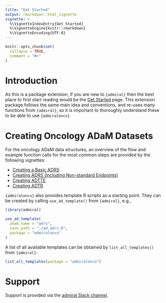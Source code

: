 ```yaml
---
title: "Get Started"
output: rmarkdown::html_vignette
vignette: >
  %\VignetteIndexEntry{Get Started}
  %\VignetteEngine{knitr::rmarkdown}
  %\VignetteEncoding{UTF-8}
---
```


```r
knitr::opts_chunk$set(
  collapse = TRUE,
  comment = "#>"
)
```

# Introduction

As this is a package extension, if you are new to `{admiral}` then the best
place to first start reading would be the [Get
Started](https://pharmaverse.github.io/admiral/articles/admiral.html) page. This
extension package follows the same main idea and conventions, and re-uses many
functions from `{admiral}`, so it is important to thoroughly understand these to
be able to use `{admiralonco}`.

# Creating Oncology ADaM Datasets

For the oncology ADaM data structures, an overview of the flow and example function calls
for the most common steps are provided by the following vignettes:

- [Creating a Basic ADRS](adrs_basic.html)
- [Creating ADRS (Including Non-standard Endpoints)](adrs.html)
- [Creating ADTTE](adtte.html)
- [Creating ADTR](adtr.html)

`{admiralonco}` also provides template R scripts as a starting point. They can be
created by calling `use_ad_template()` from `{admiral}`, e.g.,

```r
library(admiral)
```

```r
use_ad_template(
  adam_name = "adrs",
  save_path = "./ad_adrs.R",
  package = "admiralonco"
)
```

A list of all available templates can be obtained by `list_all_templates()`
from `{admiral}`:

```r
list_all_templates(package = "admiralonco")
```

# Support

Support is provided via the [admiral Slack
channel](https://pharmaverse.slack.com/).
